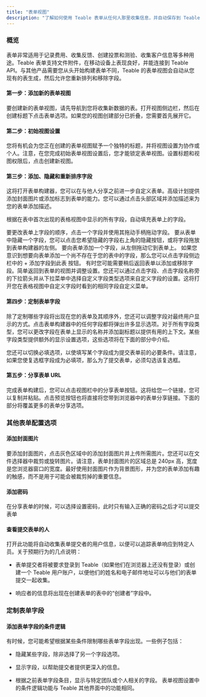 ```yaml
---
title: "表单视图"
description: "了解如何使用 Teable 表单从任何人那里收集信息，并自动保存到 Teable 数据库中。每次表单提交都将在创建表单视图的表中生成一条新记录。"
---
```


### 概览

表单非常适用于记录费用、收集反馈、创建投票和测验、收集客户信息等多种用途。Teable 表单支持文件附件，在移动设备上表现良好，并能连接到 Teable API。与其他产品需要您从头开始构建表单不同，Teable 的表单视图会自动从您现有的表生成，然后允许您重新排列和移除字段。

#### 第一步：添加新的表单视图

要创建新的表单视图，请先导航到您将收集新数据的表。打开视图侧边栏，然后在创建标题下点击表单选项。如果您的视图创建部分已折叠，您需要首先展开它。

#### 第二步：初始视图设置

您将有机会为您正在创建的表单视图赋予一个独特的标题，并将视图设置为协作或个人。注意，在您完成初始表单视图设置后，您才能锁定表单视图。设置标题和视图权限后，点击创建新视图。

#### 第三步：添加、隐藏和重新排序字段

这将打开表单构建器，您可以在与他人分享之前进一步自定义表单。高级计划提供添加封面图片或添加标志到表单的能力。您可以通过点击头部区域并添加描述来为您的表单添加描述。

根据在表中首次出现的表格视图中显示的所有字段，自动填充表单上的字段。

要更改表单上字段的顺序，点击一个字段并使用其拖动手柄拖动字段。 要从表单中隐藏一个字段，您可以点击您希望隐藏的字段右上角的隐藏按钮，或将字段拖放到表单构建器的左侧。 要向表单添加一个字段，从左侧拖动它到表单上。 如果您意识到想要向表单添加一个尚不存在于您的表中的字段，那么您可以点击字段侧边栏中的 + 添加字段到此表 按钮。 有时您可能需要稍后返回表单以添加或移除字段。简单返回到表单的视图并调整设置。您还可以通过点击字段、点击字段名称旁的下拉箭头并从下拉菜单中选择自定义字段类型选项来自定义字段的设置。这将打开您在表格视图中自定义字段时看到的相同字段自定义菜单。

#### 第四步：定制表单字段

除了定制哪些字段将出现在您的表单及其顺序外，您还可以调整字段对最终用户显示的方式。点击表单构建器中的任何字段都将弹出许多显示选项。对于所有字段类型，您可以更改字段在表单上显示的名称并添加副标题以提供有用的上下文。某些字段类型提供额外的显示设置选项，这些选项将在下面的部分中介绍。

您还可以切换必填选项，以使填写某个字段成为提交表单前的必要条件。请注意，如果您使复选框字段成为必填项，那么为了提交表单，必须勾选该复选框。

#### 第五步：分享表单 URL

完成表单构建后，您可以点击视图栏中的分享表单按钮。这将给您一个链接，您可以复制并粘贴。点击预览按钮也将直接将您带到浏览器中的表单分享链接。下面的部分将覆盖更多的表单分享选项。

### 其他表单配置选项

#### 添加封面图片

要添加封面图片，点击灰色区域中的添加封面图片并上传所需图片。您还可以在文件选择器中裁剪或旋转图片。请注意，表单封面图片的区域总是 240px 高，宽度是您浏览器窗口的宽度。最好使用封面图片作为背景图形，并为您的表单添加有趣的触感，而不是用于可能会被裁剪掉的重要信息。

#### 添加密码

在分享表单的时候，可以选择设置密码，此时只有输入正确的密码之后才可以提交表单

#### 查看提交表单的人

打开此功能将自动收集表单提交者的用户信息，以便可以追踪表单响应到特定人员。关于预期行为的几点说明：

* 表单提交者将被要求登录到 Teable（如果他们在浏览器上还没有登录）或创建一个 Teable 用户账户，以便他们的姓名和电子邮件地址可以与他们的表单提交一起收集。

* 响应者的信息将出现在创建表单的表中的“创建者”字段中。

### 定制表单字段

#### 添加表单字段的条件逻辑

有时候，您可能希望根据某些条件限制哪些表单字段出现。一些例子包括：

* 隐藏某些字段，除非选择了另一个字段选项。

* 显示字段，以帮助提交者提供更深入的信息。

* 根据之前表单字段条目，显示与特定团队或个人相关的字段。 表单视图设置中的条件逻辑功能与 Teable 其他界面中的功能相同。
